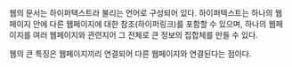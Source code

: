 웹의 문서는 하이퍼텍스트라 불리는 언어로 구성되어 있다. 하이퍼텍스트는 하나의 웹 페이지 안에 다른 웹페이지에 대한 참조(하이퍼링크)를 포함할 수 있으며,
하나의 웹페이지를 여러 웹페이지와 관련지어 그 전체로 큰 정보의 집합체를 만들 수 있다.

웹의 큰 특징은 웹페이지끼리 연결되어 다른 웹페이지와 연결된다는 점이다.
